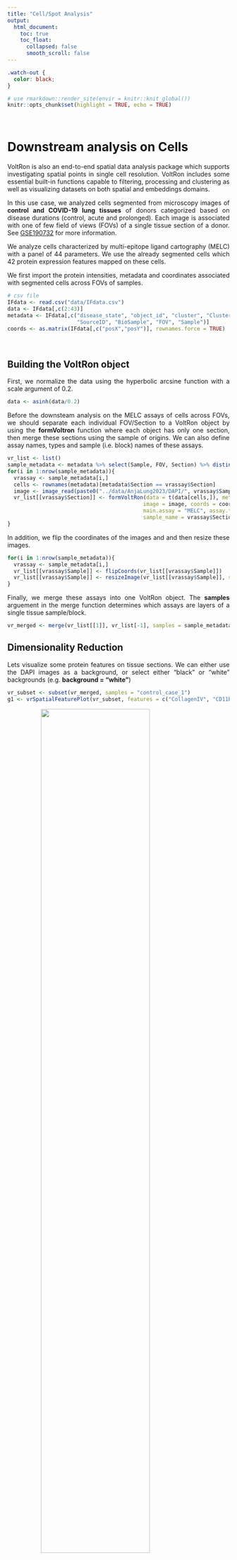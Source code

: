 ```yaml
---
title: "Cell/Spot Analysis"
output: 
  html_document:
    toc: true
    toc_float:
      collapsed: false
      smooth_scroll: false
---
```


<style>
body {
  text-align: justify
}
.center {
  display: block;
  margin-left: auto;
  margin-right: auto;
}
</style>

```css
.watch-out {
  color: black;
}
```

```r
# use rmarkdown::render_site(envir = knitr::knit_global())
knitr::opts_chunk$set(highlight = TRUE, echo = TRUE)
```

<br>

# Downstream analysis on Cells

VoltRon is also an end-to-end spatial data analysis package which supports investigating spatial points in single cell resolution. VoltRon includes some essential built-in functions capable to filtering, processing and clustering as well as visualizing datasets on both spatial and embeddings domains. 

In this use case, we analyzed cells segmented from microscopy images of **control and COVID-19 lung tissues** of donors categorized based on disease durations (control, acute and prolonged). Each image is associated with one of few field of views (FOVs) of a single tissue section of a donor. See [GSE190732](https://www.ncbi.nlm.nih.gov/geo/query/acc.cgi?acc=GSE190732) for more information.  

We analyze cells characterized by multi-epitope ligand cartography (MELC) with a panel of 44 parameters. We use the already segmented cells which 42 protein expression features mapped on these cells. 

We first import the protein intensities, metadata and coordinates associated with segmented cells across FOVs of samples.

```r
# csv file
IFdata <- read.csv("data/IFdata.csv")
data <- IFdata[,c(2:43)]
metadata <- IFdata[,c("disease_state", "object_id", "cluster", "Clusters", 
                      "SourceID", "BioSample", "FOV", "Sample")]
coords <- as.matrix(IFdata[,c("posX","posY")], rownames.force = TRUE)
```

<br>

## Building the VoltRon object

First, we normalize the data using the hyperbolic arcsine function with a scale argument of 0.2.

```r
data <- asinh(data/0.2)
```

Before the downsteam analysis on the MELC assays of cells across FOVs, we should separate each individual FOV/Section to a VoltRon object by using the **formVoltron** function where each object has only one section, then merge these sections using the sample of origins. We can also define assay names, types and sample (i.e. block) names of these assays. 

```r
vr_list <- list()
sample_metadata <- metadata %>% select(Sample, FOV, Section) %>% distinct()
for(i in 1:nrow(sample_metadata)){
  vrassay <- sample_metadata[i,]
  cells <- rownames(metadata)[metadata$Section == vrassay$Section]
  image <- image_read(paste0("../data/AnjaLung2023/DAPI/", vrassay$Sample, "/DAPI_", vrassay$FOV, ".tif"))
  vr_list[[vrassay$Section]] <- formVoltRon(data = t(data[cells,]), metadata = metadata[cells,],
                                           image = image, coords = coords[cells,],
                                           main.assay = "MELC", assay.type = "cell",
                                           sample_name = vrassay$Section)
}
```

In addition, we flip the coordinates of the images and and then resize these images. 

```r
for(i in 1:nrow(sample_metadata)){
  vrassay <- sample_metadata[i,]
  vr_list[[vrassay$Sample]] <- flipCoords(vr_list[[vrassay$Sample]])
  vr_list[[vrassay$Sample]] <- resizeImage(vr_list[[vrassay$Sample]], size = 600)
}
```

Finally, we merge these assays into one VoltRon object. The **samples** arguement in the merge function determines which assays are layers of a single tissue sample/block.

```r
vr_merged <- merge(vr_list[[1]], vr_list[-1], samples = sample_metadata$Sample)
```

## Dimensionality Reduction

Lets visualize some protein features on tissue sections. We can either use the DAPI images as a background, or select either "black" or "white" backgrounds (e.g. **background = "white"**)

```r
vr_subset <- subset(vr_merged, samples = "control_case_1")
g1 <- vrSpatialFeaturePlot(vr_subset, features = c("CollagenIV", "CD11b"), alpha = 1, pt.size = 0.7)
```

<img width="70%" height="70%" src="images/cellspot_spatialfeature.png" class="center">

<br>

VoltRon is capable of reducing dimensionality of assay datasets using both PCA and UMAP which we gonna use to build neighborhood graphs and partition the data in cell types.  

```r
vr_merged <- getPCA(vr_merged, dims = 10)
vr_merged <- getUMAP(vr_merged, dims = 1:10)
```

We can also visualize the expression and measure of these features on embedding spaces. 

```r
vrEmbeddingFeaturePlot(vr_merged, features = c("CollagenIV", "CD11b"), embedding = "umap")
```

<img width="100%" height="100%" src="images/cellspot_embedding.png" class="center">

<br>

## Clustering

Next, we build neighborhood graphs using the k-nearest neighbor graphs of similarity between dimensionally reduced gene expression profiles. Using this graph, we can conduct a clustering of cells using leiden's method. 

```r
vr_merged <- getNeighbors(vr_merged, dims = 1:10, k = 10, method = "kNN")
vr_merged <- getClusters(vr_merged, resolution = 0.8, label = "MELC_Clusters")
```

Now we can visualize these clusters and perhaps check for inter-condition effects that may reside across the data. 

```r
Metadata(vr_merged)$Condition <- gsub("_[0-9]$", "", Metadata(vr_merged)$Sample)
g1 <- vrEmbeddingPlot(vr_merged, group.by = c("Condition"), embedding = "umap")
g2 <- vrEmbeddingPlot(vr_merged, group.by = c("MELC_Clusters"), embedding = "umap", label = TRUE)
g1 | g2
```

<img width="100%" height="100%" src="images/cellspot_embeddingclusters.png" class="center">

<br>

## Visualization

```r
vrHeatmapPlot(vr_merged, features = vrFeatures(vr_merged), 
              group.by = "MELC_Clusters", show_row_names = TRUE)
```

<img width="100%" height="100%" src="images/cellspot_heatmapclusters.png" class="center">

<br>

```r
vrViolinPlot(vr_merged, features = c("CD3", "SMA", "Pancytokeratin", "CCR2"), 
             group.by = "MELC_Clusters", ncol = 2)
```

<img width="100%" height="100%" src="images/cellspot_violinclusters.png" class="center">

<br>
